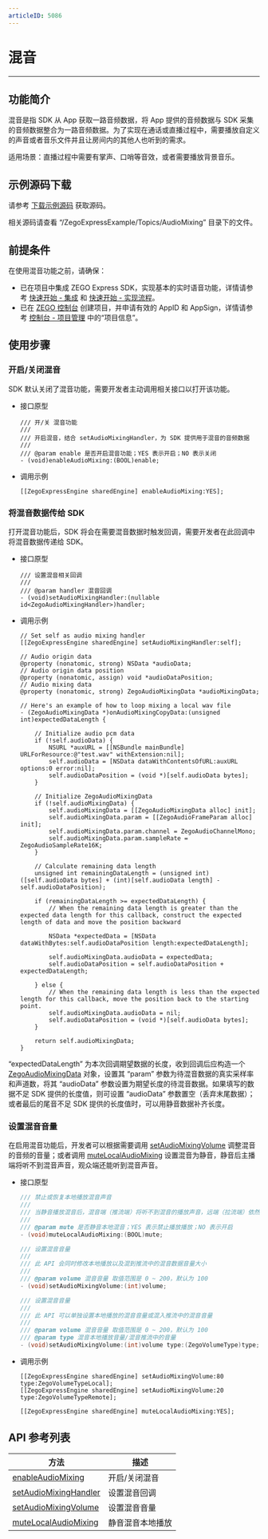 ```yaml
---
articleID: 5086
---
```

# 混音

- - -

## 功能简介

混音是指 SDK 从 App 获取一路音频数据，将 App 提供的音频数据与 SDK 采集的音频数据整合为一路音频数据。为了实现在通话或直播过程中，需要播放自定义的声音或者音乐文件并且让房间内的其他人也听到的需求。

适用场景：直播过程中需要有掌声、口哨等音效，或者需要播放背景音乐。

## 示例源码下载

请参考 [下载示例源码](/real-time-video-ios-oc/quick-start/run-example-code) 获取源码。

相关源码请查看 “/ZegoExpressExample/Topics/AudioMixing” 目录下的文件。

## 前提条件

在使用混音功能之前，请确保：

- 已在项目中集成 ZEGO Express SDK，实现基本的实时语音功能，详情请参考 [快速开始 - 集成](!ExpressAudioSDK-Integration/SDK_Integration) 和 [快速开始 - 实现流程](!ExpressAudioSDK-Integration/Solution_Implementation)。
- 已在 [ZEGO 控制台](https://console.zego.im) 创建项目，并申请有效的 AppID 和 AppSign，详情请参考 [控制台 - 项目管理](/console/project-info) 中的“项目信息”。

## 使用步骤

### 开启/关闭混音

SDK 默认关闭了混音功能，需要开发者主动调用相关接口以打开该功能。

- 接口原型

    ```objc
    /// 开/关 混音功能
    ///
    /// 开启混音，结合 setAudioMixingHandler，为 SDK 提供用于混音的音频数据
    ///
    /// @param enable 是否开启混音功能；YES 表示开启；NO 表示关闭
    - (void)enableAudioMixing:(BOOL)enable;
    ```

- 调用示例

    ```objc
    [[ZegoExpressEngine sharedEngine] enableAudioMixing:YES];
    ```

### 将混音数据传给 SDK

打开混音功能后，SDK 将会在需要混音数据时触发回调，需要开发者在此回调中将混音数据传递给 SDK。

- 接口原型

    ```objc
    /// 设置混音相关回调
    ///
    /// @param handler 混音回调
    - (void)setAudioMixingHandler:(nullable id<ZegoAudioMixingHandler>)handler;
    ```

- 调用示例

    ```objc
    // Set self as audio mixing handler
    [[ZegoExpressEngine sharedEngine] setAudioMixingHandler:self];
    ```

    ```objc
    // Audio origin data
    @property (nonatomic, strong) NSData *audioData;
    // Audio origin data position
    @property (nonatomic, assign) void *audioDataPosition;
    // Audio mixing data
    @property (nonatomic, strong) ZegoAudioMixingData *audioMixingData;
    ```

    ```objc
    // Here's an example of how to loop mixing a local wav file
    - (ZegoAudioMixingData *)onAudioMixingCopyData:(unsigned int)expectedDataLength {

        // Initialize audio pcm data
        if (!self.audioData) {
            NSURL *auxURL = [[NSBundle mainBundle] URLForResource:@"test.wav" withExtension:nil];
            self.audioData = [NSData dataWithContentsOfURL:auxURL options:0 error:nil];
            self.audioDataPosition = (void *)[self.audioData bytes];
        }

        // Initialize ZegoAudioMixingData
        if (!self.audioMixingData) {
            self.audioMixingData = [[ZegoAudioMixingData alloc] init];
            self.audioMixingData.param = [[ZegoAudioFrameParam alloc] init];
            self.audioMixingData.param.channel = ZegoAudioChannelMono;
            self.audioMixingData.param.sampleRate = ZegoAudioSampleRate16K;
        }

        // Calculate remaining data length
        unsigned int remainingDataLength = (unsigned int)([self.audioData bytes] + (int)[self.audioData length] - self.audioDataPosition);

        if (remainingDataLength >= expectedDataLength) {
            // When the remaining data length is greater than the expected data length for this callback, construct the expected length of data and move the position backward

            NSData *expectedData = [NSData dataWithBytes:self.audioDataPosition length:expectedDataLength];

            self.audioMixingData.audioData = expectedData;
            self.audioDataPosition = self.audioDataPosition + expectedDataLength;

        } else {
            // When the remaining data length is less than the expected length for this callback, move the position back to the starting point.
            self.audioMixingData.audioData = nil;
            self.audioDataPosition = (void *)[self.audioData bytes];
        }

        return self.audioMixingData;
    }
    ```

<Note title="说明">

“expectedDataLength” 为本次回调期望数据的长度，收到回调后应构造一个 [ZegoAudioMixingData](@-ZegoAudioMixingData) 对象，设置其 “param” 参数为待混音数据的真实采样率和声道数，将其 “audioData” 参数设置为期望长度的待混音数据。如果填写的数据不足 SDK 提供的长度值，则可设置 “audioData” 参数置空（丢弃末尾数据）；或者最后的尾音不足 SDK 提供的长度值时，可以用静音数据补齐长度。

</Note>



### 设置混音音量

在启用混音功能后，开发者可以根据需要调用 [setAudioMixingVolume](@setAudioMixingVolume) 调整混音的音频的音量；或者调用 [muteLocalAudioMixing](@muteLocalAudioMixing) 设置混音为静音，静音后主播端将听不到混音声音，观众端还能听到混音声音。

- 接口原型

    ```cpp
    /// 禁止或恢复本地播放混音声音
    ///
    /// 当静音播放混音后，混音端（推流端）将听不到混音的播放声音，远端（拉流端）依然能听到混音
    ///
    /// @param mute 是否静音本地混音；YES 表示禁止播放播放；NO 表示开启
    - (void)muteLocalAudioMixing:(BOOL)mute;

    /// 设置混音音量
    ///
    /// 此 API 会同时修改本地播放以及混到推流中的混音数据音量大小
    ///
    /// @param volume 混音音量 取值范围是 0 ~ 200，默认为 100
    - (void)setAudioMixingVolume:(int)volume;

    /// 设置混音音量
    ///
    /// 此 API 可以单独设置本地播放的混音音量或混入推流中的混音音量
    ///
    /// @param volume 混音音量 取值范围是 0 ~ 200，默认为 100
    /// @param type 混音本地播放音量/混音推流中的音量
    - (void)setAudioMixingVolume:(int)volume type:(ZegoVolumeType)type;
    ```

- 调用示例

    ```objc
    [[ZegoExpressEngine sharedEngine] setAudioMixingVolume:80 type:ZegoVolumeTypeLocal];
    [[ZegoExpressEngine sharedEngine] setAudioMixingVolume:20 type:ZegoVolumeTypeRemote];

    [[ZegoExpressEngine sharedEngine] muteLocalAudioMixing:YES];
    ```

## API 参考列表

| 方法 | 描述 |
|-------|--------|
| [enableAudioMixing ](https://doc-zh.zego.im/zh/api?doc=Express_Video_SDK_API~ObjectiveC~class~zego-express-engine#enable-audio-mixing) | 开启/关闭混音 |
| [setAudioMixingHandler ](https://doc-zh.zego.im/zh/api?doc=Express_Video_SDK_API~ObjectiveC~class~zego-express-engine#set-audio-mixing-handler) | 设置混音回调 |
| [setAudioMixingVolume ](https://doc-zh.zego.im/zh/api?doc=Express_Video_SDK_API~ObjectiveC~class~zego-express-engine#set-audio-mixing-volume) | 设置混音音量 |
| [muteLocalAudioMixing ](https://doc-zh.zego.im/zh/api?doc=Express_Video_SDK_API~ObjectiveC~class~zego-express-engine#mute-local-audio-mixing) | 静音混音本地播放 |
